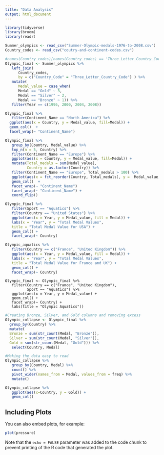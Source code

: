 ```yaml
---
title: "Data Analysis"
output: html_document
---
```



```r
library(tidyverse)
library(broom)
library(readr)
```


```r
Summer_olympics <- read_csv("Summer-Olympic-medals-1976-to-2008.csv")
Country_codes <- read_csv("coutry-and-continent-codes.csv")
```

```r
#names(Country_codes)[names(Country_codes) == 'Three_Letter_Country_Code'] <- 'Country_code'
Olympic_final <- Summer_olympics %>%
   left_join(
      Country_codes, 
      by = c("Country_Code" = "Three_Letter_Country_Code") ) %>%
   mutate(
      Medal_value = case_when(
      Medal == "Gold" ~ 3,
      Medal == "Silver" ~ 2,
      Medal == "Bronze" ~ 1)) %>%
   filter(Year == c(1996, 2000, 2004, 2008))
```

```r
Olympic_final %>%
   filter(Continent_Name == "North America") %>%
  ggplot(aes(x = Country, y = Medal_value, fill=Medal)) +
  geom_col()  +
  facet_wrap(~ "Continent_Name")
```

```r
Olympic_final %>%
   group_by(Country, Medal_value) %>%
   top_n(n = 5, Country) %>%
   filter(Continent_Name == "Europe") %>%
   ggplot(aes(x = Country, y = Medal_value, fill=Medal)) +
   mutate(Total_medals = sum(Medal_value),
          Country = as.factor(Country)) %>%
   filter(Continent_Name == "Europe", Total_medals > 100) %>%
   ggplot(aes(x = fct_reorder(Country, Total_medals), y =  Medal_value,    fill = fct_relevel(Medal, c("Gold", "Silver", "Bronze")))) +
   geom_col()  +
   facet_wrap(~ "Continent_Name")
   facet_wrap(~ "Continent_Name") + 
   coord_flip()
```

```r
Olympic_final %>%
   filter(Sport == "Aquatics") %>%
   filter(Country == "United States") %>%
   ggplot(aes(x = Year, y = Medal_value, fill = Medal)) + 
   labs(x = "Year", y = "Total Medal Values", 
   title = "Total Medal Value for USA") +
   geom_col() +
   facet_wrap(~ Country)
```


```r
Olympic_aquatics %>%
   filter(Country == c("France", "United Kingdom")) %>%
   ggplot(aes(x = Year, y = Medal_value, fill = Medal)) + 
   labs(x = "Year", y = "Total Medal Values", 
   title = "Total Medal Value for France and UK") +
   geom_col() +
   facet_wrap(~ Country)
```

```Jess-swimming-graph-attempt
Olympic_final <- Olympic_final %>%
   filter(Country == c("France", "United Kingdom"),
          Sport == "Aquatics") %>%
   ggplot(aes(x = Year, y = Medal_value) + 
   geom_col() +
   facet_wrap(~ Country) +
   labs(title = "Olympic Aquatics"))
```


```r
#Creating Bronze, Silver, and Gold columns and removing excess
Olympic_collapse <- Olympic_final %>%
  group_by(Country) %>%
  mutate(
  Bronze = sum(str_count(Medal, "Bronze")),
  Silver = sum(str_count(Medal, "Silver")),
  Gold = sum(str_count(Medal, "Gold"))) %>%
   select(Country, Medal) 
```


```r
#Making the data easy to read
Olympic_collapse %>%
   group_by(Country, Medal) %>%
   count() %>%
   pivot_wider(names_from = Medal, values_from = freq) %>%
   mutate()
```


```r
Olympic_collapse %>%
   ggplot(aes(x=Country, y = Gold)) +
   geom_col()
```


## Including Plots

You can also embed plots, for example:

```r
plot(pressure)
```

Note that the `echo = FALSE` parameter was added to the code chunk to prevent printing of the R code that generated the plot.
